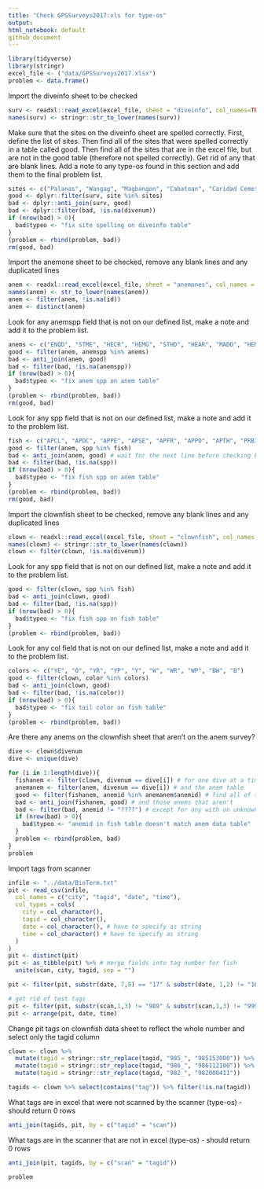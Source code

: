 ```yaml
---
title: "Check GPSSurveys2017.xls for type-os"
output:
html_notebook: default
github_document
---
```


```r
library(tidyverse)
library(stringr)
excel_file <- ("data/GPSSurveys2017.xlsx")
problem <- data.frame()
```
Import the diveinfo sheet to be checked
```r
surv <- readxl::read_excel(excel_file, sheet = "diveinfo", col_names=TRUE)
names(surv) <- stringr::str_to_lower(names(surv))
```

Make sure that the sites on the diveinfo sheet are spelled correctly.  First, define the list of sites. Then find all of the sites that were spelled correctly in a table called good. Then find all of the sites that are in the excel file, but are not in the good table (therefore not spelled correctly).  Get rid of any that are blank lines. Add a note to any type-os found in this section and add them to the final problem list.

```r
sites <- c("Palanas", "Wangag", "Magbangon", "Cabatoan", "Caridad Cemetery", "Caridad Proper", "Hicgop South", "Sitio Tugas", "Elementary School", "Sitio Lonas", "San Agustin", "Poroc San Flower", "Poroc Rose", "Visca", "Gabas", "Tamakin Dacot", "Haina", "Sitio Baybayon")
good <- dplyr::filter(surv, site %in% sites)
bad <- dplyr::anti_join(surv, good)
bad <- dplyr::filter(bad, !is.na(divenum))
if (nrow(bad) > 0){
  bad$typeo <- "fix site spelling on diveinfo table"
}
(problem <- rbind(problem, bad))
rm(good, bad)
```
Import the anemone sheet to be checked, remove any blank lines and any duplicated lines

```r
anem <- readxl::read_excel(excel_file, sheet = "anemones", col_names = TRUE, na = "")
names(anem) <- str_to_lower(names(anem))
anem <- filter(anem, !is.na(id))
anem <- distinct(anem)
```

Look for any anemspp field that is not on our defined list, make a note and add it to the problem list.
```r
anems <- c("ENQD", "STME", "HECR", "HEMG", "STHD", "HEAR", "MADO", "HEMA", "STGI", "????", "EMPT")
good <- filter(anem, anemspp %in% anems)
bad <- anti_join(anem, good)
bad <- filter(bad, !is.na(anemspp))
if (nrow(bad) > 0){
  bad$typeo <- "fix anem spp on anem table"
}
(problem <- rbind(problem, bad))
rm(good, bad)
```
Look for any spp field that is not on our defined list, make a note and add it to the problem list.
```r
fish <- c("APCL", "APOC", "APPE", "APSE", "APFR", "APPO", "APTH", "PRBI", "NA")
good <- filter(anem, spp %in% fish)
bad <- anti_join(anem, good) # wait for the next line before checking bad
bad <- filter(bad, !is.na(spp))
if (nrow(bad) > 0){
  bad$typeo <- "fix fish spp on anem table"
}
(problem <- rbind(problem, bad))
rm(good, bad)
```
Import the clownfish sheet to be checked, remove any blank lines and any duplicated lines

```r
clown <- readxl::read_excel(excel_file, sheet = "clownfish", col_names = TRUE, na = "")   
names(clown) <- stringr::str_to_lower(names(clown))
clown <- filter(clown, !is.na(divenum))
```

Look for any spp field that is not on our defined list, make a note and add it to the problem list.
```r
good <- filter(clown, spp %in% fish)
bad <- anti_join(clown, good)
bad <- filter(bad, !is.na(spp))
if (nrow(bad) > 0){
  bad$typeo <- "fix fish spp on fish table"
}
(problem <- rbind(problem, bad))
```
Look for any col field that is not on our defined list, make a note and add it to the problem list.
```r
colors <- c("YE", "O", "YR", "YP", "Y", "W", "WR", "WP", "BW", "B")
good <- filter(clown, color %in% colors)
bad <- anti_join(clown, good)
bad <- filter(bad, !is.na(color))
if (nrow(bad) > 0){
  bad$typeo <- "fix tail color on fish table"
}
(problem <- rbind(problem, bad))
```

Are there any anems on the clownfish sheet that aren't on the anem survey?

```r
dive <- clown$divenum
dive <- unique(dive)

for (i in 1:length(dive)){
  fishanem <- filter(clown, divenum == dive[i]) # for one dive at a time in the fish table
  anemanem <- filter(anem, divenum == dive[i]) # and the anem table
  good <- filter(fishanem, anemid %in% anemanem$anemid) # find all of the anems that are in the anem table
  bad <- anti_join(fishanem, good) # and those anems that aren't
  bad <- filter(bad, anemid != "????") # except for any with an unknown anem 
  if (nrow(bad) > 0){
    bad$typeo <- "anemid in fish table doesn't match anem data table"
  }
  problem <- rbind(problem, bad)
}
problem
```

Import tags from scanner
```r
infile <- "../data/BioTerm.txt" 
pit <- read_csv(infile, 
  col_names = c("city", "tagid", "date", "time"), 
  col_types = cols(
    city = col_character(),
    tagid = col_character(),
    date = col_character(), # have to specify as string  
    time = col_character() # have to specify as string
  )
)
pit <- distinct(pit)
pit <- as_tibble(pit) %>% # merge fields into tag number for fish
  unite(scan, city, tagid, sep = "")

pit <- filter(pit, substr(date, 7,8) == "17" & substr(date, 1,2) != "16") # find only this year

# get rid of test tags
pit <- filter(pit, substr(scan,1,3) != "989" & substr(scan,1,3) != "999")
pit <- arrange(pit, date, time)
```

Change pit tags on clownfish data sheet to reflect the whole number and select only the tagid column
```r
clown <- clown %>% 
  mutate(tagid = stringr::str_replace(tagid, "985_", "985153000")) %>% 
  mutate(tagid = stringr::str_replace(tagid, "986_", "986112100")) %>% 
  mutate(tagid = stringr::str_replace(tagid, "982_", "982000411"))

tagids <- clown %>% select(contains("tag")) %>% filter(!is.na(tagid))
```

What tags are in excel that were not scanned by the scanner (type-os) - should return 0 rows
```r
anti_join(tagids, pit, by = c("tagid" = "scan"))
```

What tags are in the scanner that are not in excel (type-os) - should return 0 rows
```r
anti_join(pit, tagids, by = c("scan" = "tagid"))  
```
```r
problem
```




